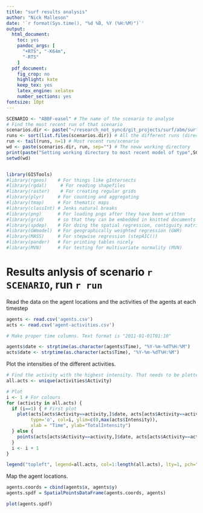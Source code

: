 ```yaml
---
title: "surf results analysis"
author: "Nick Malleson"
date: '`r format(Sys.time(), "%d %B, %Y (%H:%M)")`'
output:
  html_document: 
    toc: yes
    pandoc_args: [
      "+RTS", "-K64m",
      "-RTS"
    ]
  pdf_document:
    fig_crop: no
    highlight: kate
    keep_tex: yes
    latex_engine: xelatex
    number_sections: yes
fontsize: 10pt
---
```


```r

SCENARIO <- "ABBF-easel" # The name of the scenario to analyse
# Find the most recent run of that scenario
scenarios.dir <- paste("~/research_not_syncd/git_projects/surf/abm/surf-abm/out/",SCENARIO,"/",sep="")
runs <- sort(list.files(scenarios.dir)) # All the different runs (directories)
run <- tail(runs, n=1) # Most recent run/scenario
wd <- paste(scenarios.dir, run, sep="") # The neww working directory
print(paste("Setting working directory to most recent model of type",SCENARIO,":",wd))
setwd(wd)


library(GISTools)
#library(rgeos)    # For things like gIntersects
#library(rgdal)     # For reading shapefiles
#library(raster)    # For creating regular grids
#library(plyr)     # For counting and aggregating
#library(tmap)     # For thematic maps
#library(classInt) # Jenks natural breaks
#library(png)      # For loading pngs after they have been written
#library(grid)     # so that they can be embedded in knitted documents
#library(spdep)    # For doing the spatial regression, contiguity matrices, etc.
#library(GWmodel)  # For geographically weighted regression (GWR)
#library(MASS)     # For stepwise regression (stepAIC())
#library(pander)   # For printing tables nicely
#library(MVN)      # For testing for multivariate normality (MVN)

```

# Results anlysis of scenario `r SCENARIO`, run `r run`

Read the data on the agent locations and the activities of the agents at each timestep


```r
agents <- read.csv('agents.csv')
acts <- read.csv('agent-activities.csv')

# Make proper time columns. Text format is "2011-01-01T01:10"

agents$date <- strptime(as.character(agents$Time), "%Y-%m-%dT%H:%M")
acts$date <- strptime(as.character(acts$Time), "%Y-%m-%dT%H:%M")
```

Plot the intensities of the different activities.

```r

# Find the activity with the highest intensity. That needs to be plotted first
all.acts <- unique(activities$Activity)

# Plot
i <- 1 # For colours
for (activity in all.acts) {
  if (i==1) { # First plot
    plot(acts[acts$Activity==activity,]$date, acts[acts$Activity==activity,]$Intensity, 
         type='o', col=i, ylim=c(0,max(acts$Intensity)),
         xlab = "Time", ylab="TotalIntensity")
  } else {
    points(acts[acts$Activity==activity,]$date, acts[acts$Activity==activity,]$Intensity, type='o', col=i)
  }
  i <- i + 1
}

legend("topleft", legend=all.acts, col=1:length(all.acts), lty=1, pch="o")

```


Map the agent locations.

```r

agents.coords = cbind(agents$x, agents$y)
agents.spdf = SpatialPointsDataFrame(agents.coords, agents)

plot(agents.spdf)

```








